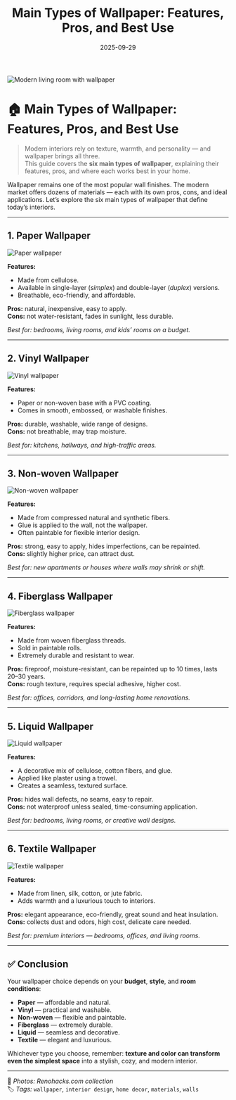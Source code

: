 ﻿---
title: "Main Types of Wallpaper: Features, Pros, and Best Use"
description: "Discover the six main types of wallpaper — paper, vinyl, non-woven, fiberglass, liquid, and textile. Learn their pros, cons, and which rooms they fit best for modern interior design."
date: 2025-09-29
tags: ["wallpaper", "renovation", "interior design", "home decor", "materials", "walls"]
cover: "/images/wallpapers/main-cover.png"
translationOf: "vidy-oboyev"
draft: false
keywords:
  - "types of wallpaper"
  - "paper wallpaper"
  - "vinyl wallpaper"
  - "non-woven wallpaper"
  - "fiberglass wallpaper"
  - "liquid wallpaper"
  - "textile wallpaper"
  - "wallpaper materials"
  - "interior design walls"
  - "modern wall finishes"
  - "how to choose wallpaper"

---

![Modern living room with wallpaper](/images/wallpapers/cover.png)

# 🏠 Main Types of Wallpaper: Features, Pros, and Best Use

> Modern interiors rely on texture, warmth, and personality — and wallpaper brings all three.  
This guide covers the **six main types of wallpaper**, explaining their features, pros, and where each works best in your home.

Wallpaper remains one of the most popular wall finishes. The modern market offers dozens of materials — each with its own pros, cons, and ideal applications. Let’s explore the six main types of wallpaper that define today’s interiors.

---

## 1. Paper Wallpaper

![Paper wallpaper](/images/wallpapers/paper.png)

**Features:**
- Made from cellulose.
- Available in single-layer (*simplex*) and double-layer (*duplex*) versions.
- Breathable, eco-friendly, and affordable.

**Pros:** natural, inexpensive, easy to apply.  
**Cons:** not water-resistant, fades in sunlight, less durable.

*Best for: bedrooms, living rooms, and kids’ rooms on a budget.*

---

## 2. Vinyl Wallpaper

![Vinyl wallpaper](/images/wallpapers/vinyl.png)

**Features:**
- Paper or non-woven base with a PVC coating.
- Comes in smooth, embossed, or washable finishes.

**Pros:** durable, washable, wide range of designs.  
**Cons:** not breathable, may trap moisture.

*Best for: kitchens, hallways, and high-traffic areas.*

---

## 3. Non-woven Wallpaper

![Non-woven wallpaper](/images/wallpapers/nonwoven.png)

**Features:**
- Made from compressed natural and synthetic fibers.
- Glue is applied to the wall, not the wallpaper.
- Often paintable for flexible interior design.

**Pros:** strong, easy to apply, hides imperfections, can be repainted.  
**Cons:** slightly higher price, can attract dust.

*Best for: new apartments or houses where walls may shrink or shift.*

---

## 4. Fiberglass Wallpaper

![Fiberglass wallpaper](/images/wallpapers/fiberglass.png)

**Features:**
- Made from woven fiberglass threads.
- Sold in paintable rolls.
- Extremely durable and resistant to wear.

**Pros:** fireproof, moisture-resistant, can be repainted up to 10 times, lasts 20–30 years.  
**Cons:** rough texture, requires special adhesive, higher cost.

*Best for: offices, corridors, and long-lasting home renovations.*

---

## 5. Liquid Wallpaper

![Liquid wallpaper](/images/wallpapers/liquid.png)

**Features:**
- A decorative mix of cellulose, cotton fibers, and glue.
- Applied like plaster using a trowel.
- Creates a seamless, textured surface.

**Pros:** hides wall defects, no seams, easy to repair.  
**Cons:** not waterproof unless sealed, time-consuming application.

*Best for: bedrooms, living rooms, or creative wall designs.*

---

## 6. Textile Wallpaper

![Textile wallpaper](/images/wallpapers/textile.png)

**Features:**
- Made from linen, silk, cotton, or jute fabric.
- Adds warmth and a luxurious touch to interiors.

**Pros:** elegant appearance, eco-friendly, great sound and heat insulation.  
**Cons:** collects dust and odors, high cost, delicate care needed.

*Best for: premium interiors — bedrooms, offices, and living rooms.*

---

## ✅ Conclusion

Your wallpaper choice depends on your **budget**, **style**, and **room conditions**:
- **Paper** — affordable and natural.
- **Vinyl** — practical and washable.
- **Non-woven** — flexible and paintable.
- **Fiberglass** — extremely durable.
- **Liquid** — seamless and decorative.
- **Textile** — elegant and luxurious.

Whichever type you choose, remember: **texture and color can transform even the simplest space** into a stylish, cozy, and modern interior.

---

📸 *Photos: Renohacks.com collection*  
🏷️ *Tags:* `wallpaper`, `interior design`, `home decor`, `materials`, `walls`
